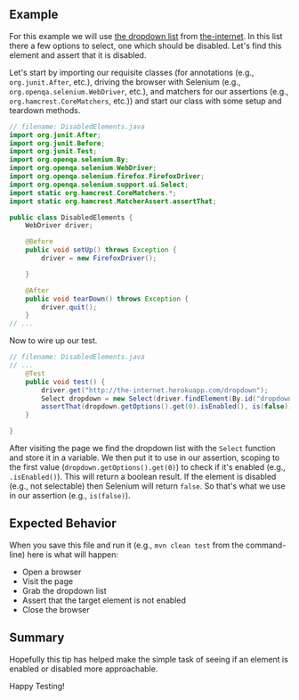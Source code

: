 ## Example

For this example we will use [the dropdown list](http://github.com/saucelabs/the-internet) from [the-internet](http://the-internet.herokuapp.com/dropdown). In this list there a few options to select, one which should be disabled. Let's find this element and assert that it is disabled.

Let's start by importing our requisite classes (for annotations (e.g., `org.junit.After`, etc.), driving the browser with Selenium (e.g., `org.openqa.selenium.WebDriver`, etc.), and matchers for our assertions (e.g., `org.hamcrest.CoreMatchers`, etc.)) and start our class with some setup and teardown methods.

```java
// filename: DisabledElements.java
import org.junit.After;
import org.junit.Before;
import org.junit.Test;
import org.openqa.selenium.By;
import org.openqa.selenium.WebDriver;
import org.openqa.selenium.firefox.FirefoxDriver;
import org.openqa.selenium.support.ui.Select;
import static org.hamcrest.CoreMatchers.*;
import static org.hamcrest.MatcherAssert.assertThat;

public class DisabledElements {
    WebDriver driver;

    @Before
    public void setUp() throws Exception {
        driver = new FirefoxDriver();

    }

    @After
    public void tearDown() throws Exception {
        driver.quit();
    }
// ...
```

Now to wire up our test.

```java
// filename: DisabledElements.java
// ...
    @Test
    public void test() {
        driver.get("http://the-internet.herokuapp.com/dropdown");
        Select dropdown = new Select(driver.findElement(By.id("dropdown")));
        assertThat(dropdown.getOptions().get(0).isEnabled(), is(false));
    }

}
```

After visiting the page we find the dropdown list with the `Select` function and store it in a variable. We then put it to use in our assertion, scoping to the first value (`dropdown.getOptions().get(0)`) to check if it's enabled (e.g., `.isEnabled()`). This will return a boolean result. If the element is disabled (e.g., not selectable) then Selenium will return `false`. So that's what we use in our assertion (e.g., `is(false)`).

## Expected Behavior

When you save this file and run it (e.g., `mvn clean test` from the command-line) here is what will happen:

+ Open a browser
+ Visit the page
+ Grab the dropdown list
+ Assert that the target element is not enabled
+ Close the browser

## Summary

Hopefully this tip has helped make the simple task of seeing if an element is enabled or disabled more approachable.

Happy Testing!

